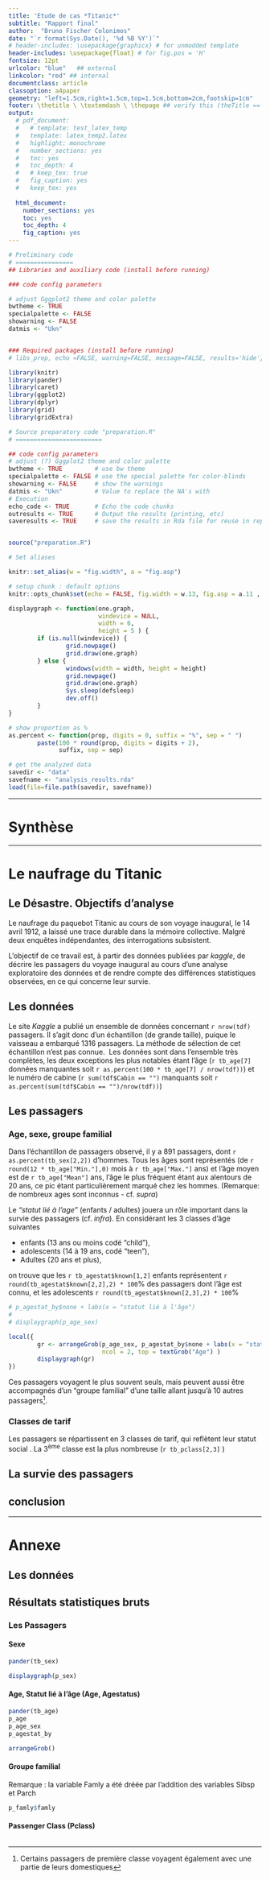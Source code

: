 ```yaml
---
title: 'Etude de cas *Titanic*'
subtitle: "Rapport final"
author:  "Bruno Fischer Colonimos"
date: "`r format(Sys.Date(), '%d %B %Y')`"
# header-includes: \usepackage{graphicx} # for unmodded template
header-includes: \usepackage{float} # for fig.pos = 'H'
fontsize: 12pt
urlcolor: "blue"   ## external
linkcolor: "red" ## internal
documentclass: article
classoption: a4paper
geometry: "left=1.5cm,right=1.5cm,top=1.5cm,bottom=2cm,footskip=1cm"
footer: \thetitle \ \textemdash \ \thepage ## verify this (theTitle == thetitle)
output:
  # pdf_document:
  #   # template: test_latex_temp
  #   template: latex_temp2.latex
  #   highlight: monochrome
  #   number_sections: yes
  #   toc: yes
  #   toc_depth: 4
  #   # keep_tex: true
  #   fig_caption: yes
  #   keep_tex: yes
    
  html_document:
    number_sections: yes
    toc: yes
    toc_depth: 4
    fig_caption: yes
---
```




<!-- Some Inline HTML (CSS) , formatting tables -->

<style>

table {
    width: 100%;
    border-top-style: solid;
    border-top-width: medium;
    border-top-color: initial;
    border-bottom-style: solid;
    border-bottom-width: medium;
    border-bottom-color: initial;
}

</style>

<!-- End Inline HTML -->




```r

# Preliminary code
# ================
## Libraries and auxiliary code (install before running)

### code config parameters

# adjust Gggplot2 theme and color palette
bwtheme <- TRUE
specialpalette <- FALSE
showarning <- FALSE
datmis <- "Ukn"


### Required packages (install before running)
# libs_prep, echo =FALSE, warning=FALSE, message=FALSE, results='hide'}

library(knitr)
library(pander)
library(caret)
library(ggplot2)
library(dplyr)
library(grid)
library(gridExtra)

# Source preparatory code "preparation.R"
# ========================

## code config parameters
# adjust (?) Gggplot2 theme and color palette
bwtheme <- TRUE         # use bw theme
specialpalette <- FALSE # use the special palette for color-blinds
showarning <- FALSE     # show the warnings
datmis <- "Ukn"         # Value to replace the NA's with 
# Execution
echo_code <- TRUE       # Echo the code chunks
outresults <- TRUE      # Output the results (printing, etc)
saveresults <- TRUE     # save the results in Rda file for reuse in report


source("preparation.R")

# Set aliases

knitr::set_alias(w = "fig.width", a = "fig.asp")

```

```r
# setup chunk : default options
knitr::opts_chunk$set(echo = FALSE, fig.width = w.13, fig.asp = a.11 , fig.pos = 'H', fig.align = "center", fig.show = "hold", warning = showarning)
```

```r
displaygraph <- function(one.graph,
                         windevice = NULL,
                         width = 6,
                         height = 5 ) {
        if (is.null(windevice)) {
                grid.newpage()
                grid.draw(one.graph)
        } else {
                windows(width = width, height = height)
                grid.newpage()
                grid.draw(one.graph)
                Sys.sleep(defsleep)
                dev.off()
        }
}

# show proportion as %
as.percent <- function(prop, digits = 0, suffix = "%", sep = " ") 
        paste(100 * round(prop, digits = digits + 2), 
              suffix, sep = sep)

```





```r
# get the analyzed data
savedir <- "data"
savefname <- "analysis_results.rda"
load(file=file.path(savedir, savefname))
```

-------------------------------------------------------------------------------------------------------

Synthèse
========

-------------------------------------------------------------------------------------------------------

Le naufrage du Titanic
=======================

## Le Désastre. Objectifs d'analyse

Le naufrage du paquebot Titanic au cours de son voyage inaugural, le 14 avril 1912, a laissé une trace durable dans la mémoire collective. Malgré deux enquêtes indépendantes, des interrogations subsistent.

L'objectif de ce travail est, à partir des données publiées par _kaggle_, de décrire les passagers du voyage inaugural au cours d'une analyse exploratoire des données  et de rendre compte des différences statistiques observées, en ce qui concerne leur survie.

## Les données

Le site _Kaggle_ a publié un ensemble de données concernant `r nrow(tdf)` passagers. Il s'agit donc d'un échantillon (de grande taille), puique le vaisseau a embarqué  1316 passagers. La méthode de sélection de cet échantillon n'est pas connue.\ 
Les données sont dans l'ensemble très complètes, les deux exceptions les plus notables étant l'âge (`r tb_age[7]` données manquantes soit `r as.percent(100 * tb_age[7] / nrow(tdf))`) et le numéro de cabine (`r sum(tdf$Cabin == "")` manquants soit `r as.percent(sum(tdf$Cabin == "")/nrow(tdf))`) 

## Les passagers

### Age, sexe, groupe familial
Dans l'échantillon de passagers observé, il y a 891 passagers, dont `r as.percent(tb_sex[2,2])` d'hommes. Tous les âges sont représentés (de `r round(12 * tb_age["Min."],0)` mois à  `r tb_age["Max."]` ans) et l'âge moyen est de `r tb_age["Mean"]` ans, l'âge le plus fréquent étant aux alentours de 20 ans, ce pic étant particulièrement marqué chez les hommes. (Remarque: de nombreux ages sont inconnus - cf. _supra_)

Le _"statut lié à l'age"_ (enfants / adultes) jouera un rôle important dans la survie des passagers (cf. _infra_). En considérant les 3 classes d'âge suivantes

* enfants (13 ans ou moins  codé "child"),
* adolescents (14 à 19 ans, codé "teen"),
* Adultes (20 ans et plus),

on trouve que les `r tb_agestat$known[1,2]` enfants représentent `r round(tb_agestat$known[2,2],2) * 100`% des passagers dont l'âge est connu, et les adolescents `r round(tb_agestat$known[2,3],2) * 100`%

```r
# p_agestat_by$none + labs(x = "statut lié à l'âge")
# 
# displaygraph(p_age_sex)

local({
        gr <- arrangeGrob(p_age_sex, p_agestat_by$none + labs(x = "statut lié à l'âge"), 
                          ncol = 2, top = textGrob("Age") )
        displaygraph(gr)
})


```


Ces passagers voyagent le plus souvent seuls, mais peuvent aussi être accompagnés d'un "groupe familial" d'une taille allant jusqu'à 10 autres passagers^[Certains passagers de première classe voyagent également avec une partie de leurs domestiques].

### Classes de tarif

Les passagers se répartissent en 3 classes de tarif, qui reflètent leur statut social . La 3^ème^ classe est la plus nombreuse (`r tb_pclass[2,3]` )


## La survie des passagers

## conclusion

---------------------------------------------------------------------------------------------------------

# Annexe

## Les données

## Résultats statistiques bruts

### Les Passagers



####  Sexe

```r
pander(tb_sex)

displaygraph(p_sex)

```

#### Age, Statut lié à l'âge (Age, Agestatus)

```r
pander(tb_age)
p_age
p_age_sex
p_agestat_by

arrangeGrob()
```

#### Groupe familial

Remarque : la variable Famly a été dréée par l'addition des variables Sibsp et Parch

```r
p_famly$famly
```

#### Passenger Class (Pclass)

```r


```


